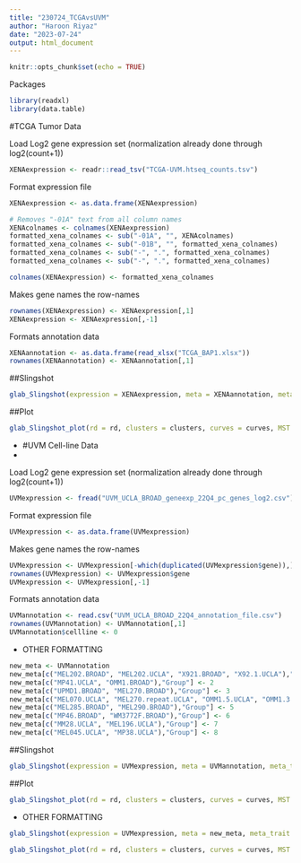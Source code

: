```yaml
---
title: "230724_TCGAvsUVM"
author: "Haroon Riyaz"
date: "2023-07-24"
output: html_document
---
```


```r
knitr::opts_chunk$set(echo = TRUE)
```

Packages

```r
library(readxl)
library(data.table)
```


#TCGA Tumor Data

Load Log2 gene expression set (normalization already done through log2(count+1))

```r
XENAexpression <- readr::read_tsv("TCGA-UVM.htseq_counts.tsv") 
```

Format expression file

```r
XENAexpression <- as.data.frame(XENAexpression) 

# Removes "-01A" text from all column names 
XENAcolnames <- colnames(XENAexpression)
formatted_xena_colnames <- sub("-01A", "", XENAcolnames)
formatted_xena_colnames <- sub("-01B", "", formatted_xena_colnames)
formatted_xena_colnames <- sub("-", ".", formatted_xena_colnames)
formatted_xena_colnames <- sub("-", ".", formatted_xena_colnames)

colnames(XENAexpression) <- formatted_xena_colnames
```

Makes gene names the row-names

```r
rownames(XENAexpression) <- XENAexpression[,1]
XENAexpression <- XENAexpression[,-1]
```

Formats annotation data 

```r
XENAannotation <- as.data.frame(read_xlsx("TCGA_BAP1.xlsx"))
rownames(XENAannotation) <- XENAannotation[,1]
```

##Slingshot 

```r
glab_Slingshot(expression = XENAexpression, meta = XENAannotation, meta_trait = "Group No.", start.clus = "1", nfeatures = 5000, npcs = 10)
```

##Plot

```r
glab_Slingshot_plot(rd = rd, clusters = clusters, curves = curves, MST = MST, PCX1 = 1, PCX2 = 2, text_size = 1.5)
```


*
#UVM Cell-line Data
*

Load Log2 gene expression set (normalization already done through log2(count+1))

```r
UVMexpression <- fread("UVM_UCLA_BROAD_geneexp_22Q4_pc_genes_log2.csv") 
```

Format expression file

```r
UVMexpression <- as.data.frame(UVMexpression) 
```

Makes gene names the row-names

```r
UVMexpression <- UVMexpression[-which(duplicated(UVMexpression$gene)),]
rownames(UVMexpression) <- UVMexpression$gene
UVMexpression <- UVMexpression[,-1]
```

Formats annotation data 

```r
UVMannotation <- read.csv("UVM_UCLA_BROAD_22Q4_annotation_file.csv")
rownames(UVMannotation) <- UVMannotation[,1]
UVMannotation$cellline <- 0
```

* OTHER FORMATTING 

```r
new_meta <- UVMannotation
new_meta[c("MEL202.BROAD", "MEL202.UCLA", "X921.BROAD", "X92.1.UCLA"),"Group"] <- 1
new_meta[c("MP41.UCLA", "OMM1.BROAD"),"Group"] <- 2
new_meta[c("UPMD1.BROAD", "MEL270.BROAD"),"Group"] <- 3
new_meta[c("MEL070.UCLA", "MEL270.repeat.UCLA", "OMM1.5.UCLA", "OMM1.3.UCLA", "OMM25.BROAD"),"Group"] <- 4
new_meta[c("MEL285.BROAD", "MEL290.BROAD"),"Group"] <- 5
new_meta[c("MP46.BROAD", "WM3772F.BROAD"),"Group"] <- 6
new_meta[c("MM28.UCLA", "MEL196.UCLA"),"Group"] <- 7
new_meta[c("MEL045.UCLA", "MP38.UCLA"),"Group"] <- 8
```

##Slingshot 

```r
glab_Slingshot(expression = UVMexpression, meta = UVMannotation, meta_trait = "Group", start.clus = "4c", nfeatures = 5000, npcs = 2)
```
##Plot

```r
glab_Slingshot_plot(rd = rd, clusters = clusters, curves = curves, MST = MST, PCX1 = 1, PCX2 = 2, text_size = 1.5)
```

* OTHER FORMATTING 

```r
glab_Slingshot(expression = UVMexpression, meta = new_meta, meta_trait = "Group", start.clus = "4c", nfeatures = 5000, npcs = 2)
```

```r
glab_Slingshot_plot(rd = rd, clusters = clusters, curves = curves, MST = MST, PCX1 = 1, PCX2 = 2, text_size = 1.5)
```






